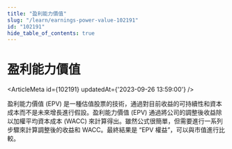 ```yaml
---
title: "盈利能力價值"
slug: "/learn/earnings-power-value-102191"
id: "102191"
hide_table_of_contents: true
---
```



# 盈利能力價值

<ArticleMeta id={102191} updatedAt={'2023-09-26 13:59:00'} />
<div className='border-solid border-b border-t-0 my-4 border-[var(--ifm-color-gray-300)]' />

盈利能力價值 (EPV) 是一種估值股票的技術，通過對目前收益的可持續性和資本成本而不是未來增長進行假設。盈利能力價值 (EPV) 通過將公司的調整後收益除以加權平均資本成本 (WACC) 來計算得出。雖然公式很簡單，但需要進行一系列步驟來計算調整後的收益和 WACC。最終結果是 “EPV 權益”，可以與市值進行比較。
